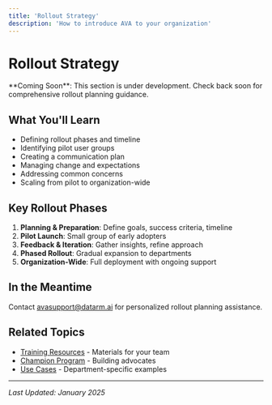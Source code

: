 ```yaml
---
title: 'Rollout Strategy'
description: 'How to introduce AVA to your organization'
---
```


# Rollout Strategy

<Info>
  **Coming Soon**: This section is under development. Check back soon for comprehensive rollout planning guidance.
</Info>

## What You'll Learn

- Defining rollout phases and timeline
- Identifying pilot user groups
- Creating a communication plan
- Managing change and expectations
- Addressing common concerns
- Scaling from pilot to organization-wide

## Key Rollout Phases

1. **Planning & Preparation**: Define goals, success criteria, timeline
2. **Pilot Launch**: Small group of early adopters
3. **Feedback & Iteration**: Gather insights, refine approach
4. **Phased Rollout**: Gradual expansion to departments
5. **Organization-Wide**: Full deployment with ongoing support

## In the Meantime

Contact [avasupport@datarm.ai](mailto:avasupport@datarm.ai) for personalized rollout planning assistance.

## Related Topics

- [Training Resources](/adoption/training-resources) - Materials for your team
- [Champion Program](/adoption/champion-program) - Building advocates
- [Use Cases](/essentials/use-cases) - Department-specific examples

---

*Last Updated: January 2025*
